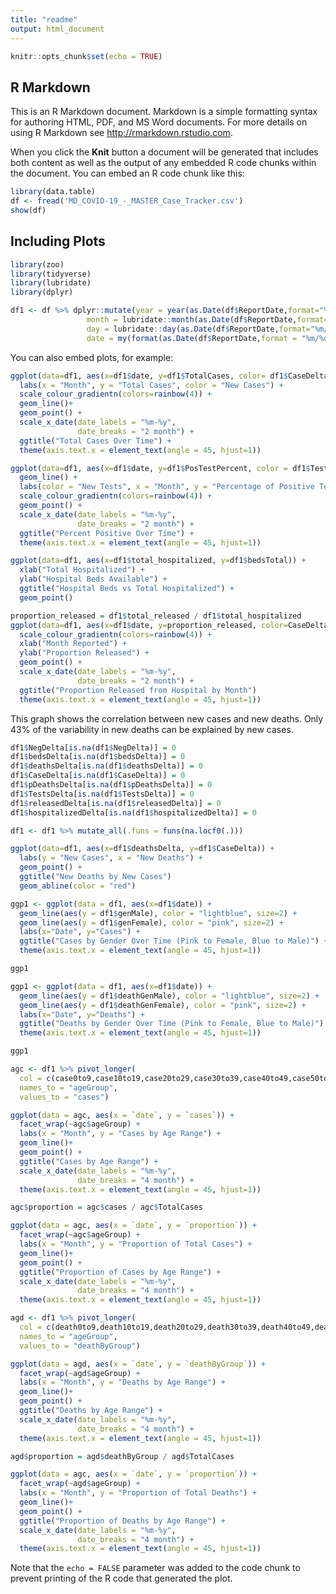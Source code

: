 ```yaml
---
title: "readme"
output: html_document
---
```


```r
knitr::opts_chunk$set(echo = TRUE)
```

## R Markdown

This is an R Markdown document. Markdown is a simple formatting syntax for authoring HTML, PDF, and MS Word documents. For more details on using R Markdown see <http://rmarkdown.rstudio.com>.

When you click the **Knit** button a document will be generated that includes both content as well as the output of any embedded R code chunks within the document. You can embed an R code chunk like this:

```r

library(data.table)
df <- fread('MD_COVID-19_-_MASTER_Case_Tracker.csv')
show(df)
```

## Including Plots
```r
library(zoo)
library(tidyverse)
library(lubridate)
library(dplyr)
```

```r


df1 <- df %>% dplyr::mutate(year = year(as.Date(df$ReportDate,format="%m/%d/%Y")),
                 month = lubridate::month(as.Date(df$ReportDate,format="%m/%d/%Y")),
                 day = lubridate::day(as.Date(df$ReportDate,format="%m/%d/%Y")),
                 date = my(format(as.Date(df$ReportDate,format = "%m/%d/%Y"),"%m/%y")))
```


You can also embed plots, for example:
```r
ggplot(data=df1, aes(x=df1$date, y=df1$TotalCases, color= df1$CaseDelta)) +
  labs(x = "Month", y = "Total Cases", color = "New Cases") +
  scale_colour_gradientn(colors=rainbow(4)) +
  geom_line()+
  geom_point() +
  scale_x_date(date_labels = "%m-%y",
               date_breaks = "2 month") +
  ggtitle("Total Cases Over Time") +
  theme(axis.text.x = element_text(angle = 45, hjust=1))
```

```r
ggplot(data=df1, aes(x=df1$date, y=df1$PosTestPercent, color = df1$TestsDelta)) +
  geom_line() +
  labs(color = "New Tests", x = "Month", y = "Percentage of Positive Tests") +
  scale_colour_gradientn(colors=rainbow(4)) +
  geom_point() +
  scale_x_date(date_labels = "%m-%y",
               date_breaks = "2 month") +
  ggtitle("Percent Positive Over Time") + 
  theme(axis.text.x = element_text(angle = 45, hjust=1))
```

```r
ggplot(data=df1, aes(x=df1$total_hospitalized, y=df1$bedsTotal)) +
  xlab("Total Hospitalized") +
  ylab("Hospital Beds Available") +
  ggtitle("Hospital Beds vs Total Hospitalized") +
  geom_point()
```


```r
proportion_released = df1$total_released / df1$total_hospitalized
ggplot(data=df1, aes(x=df1$date, y=proportion_released, color=CaseDelta)) +
  scale_colour_gradientn(colors=rainbow(4)) +
  xlab("Month Reported") +
  ylab("Proportion Released") +
  geom_point() +
  scale_x_date(date_labels = "%m-%y",
               date_breaks = "2 month") +
  ggtitle("Proportion Released from Hospital by Month")
  theme(axis.text.x = element_text(angle = 45, hjust=1))

```

This graph shows the correlation between new cases and new deaths. Only 43% of the variability in new deaths can be explained by new cases.

```r

df1$NegDelta[is.na(df1$NegDelta)] = 0
df1$bedsDelta[is.na(df1$bedsDelta)] = 0
df1$deathsDelta[is.na(df1$deathsDelta)] = 0
df1$CaseDelta[is.na(df1$CaseDelta)] = 0
df1$pDeathsDelta[is.na(df1$pDeathsDelta)] = 0
df1$TestsDelta[is.na(df1$TestsDelta)] = 0
df1$releasedDelta[is.na(df1$releasedDelta)] = 0
df1$hospitalizedDelta[is.na(df1$hospitalizedDelta)] = 0

df1 <- df1 %>% mutate_all(.funs = funs(na.locf0(.)))

ggplot(data=df1, aes(x=df1$deathsDelta, y=df1$CaseDelta)) +
  labs(y = "New Cases", x = "New Deaths") +
  geom_point() +
  ggtitle("New Deaths by New Cases")
  geom_abline(color = "red")
```
```r

ggp1 <- ggplot(data = df1, aes(x=df1$date)) +       
  geom_line(aes(y = df1$genMale), color = "lightblue", size=2) +
  geom_line(aes(y = df1$genFemale), color = "pink", size=2) +
  labs(x="Date", y="Cases") +
  ggtitle("Cases by Gender Over Time (Pink to Female, Blue to Male)") +
  theme(axis.text.x = element_text(angle = 45, hjust=1))

ggp1     

```
```r

ggp1 <- ggplot(data = df1, aes(x=df1$date)) +       
  geom_line(aes(y = df1$deathGenMale), color = "lightblue", size=2) +
  geom_line(aes(y = df1$deathGenFemale), color = "pink", size=2) +
  labs(x="Date", y="Deaths") +
  ggtitle("Deaths by Gender Over Time (Pink to Female, Blue to Male)") +
  theme(axis.text.x = element_text(angle = 45, hjust=1))

ggp1     

```

```r
agc <- df1 %>% pivot_longer(
  col = c(case0to9,case10to19,case20to29,case30to39,case40to49,case50to59,case60to69,case70to79,case80plus),
  names_to = "ageGroup",
  values_to = "cases")

ggplot(data = agc, aes(x = `date`, y = `cases`)) +
  facet_wrap(~agc$ageGroup) +
  labs(x = "Month", y = "Cases by Age Range") +
  geom_line()+
  geom_point() +
  ggtitle("Cases by Age Range") +
  scale_x_date(date_labels = "%m-%y",
               date_breaks = "4 month") +
  theme(axis.text.x = element_text(angle = 45, hjust=1))
```

```r
agc$proportion = agc$cases / agc$TotalCases

ggplot(data = agc, aes(x = `date`, y = `proportion`)) +
  facet_wrap(~agc$ageGroup) +
  labs(x = "Month", y = "Proportion of Total Cases") +
  geom_line()+
  geom_point() +
  ggtitle("Proportion of Cases by Age Range") +
  scale_x_date(date_labels = "%m-%y",
               date_breaks = "4 month") +
  theme(axis.text.x = element_text(angle = 45, hjust=1))
```

```r
agd <- df1 %>% pivot_longer(
  col = c(death0to9,death10to19,death20to29,death30to39,death40to49,death50to59,death60to69,death70to79,death80plus),
  names_to = "ageGroup",
  values_to = "deathByGroup")

ggplot(data = agd, aes(x = `date`, y = `deathByGroup`)) +
  facet_wrap(~agd$ageGroup) +
  labs(x = "Month", y = "Deaths by Age Range") +
  geom_line()+
  geom_point() +
  ggtitle("Deaths by Age Range") +
  scale_x_date(date_labels = "%m-%y",
               date_breaks = "4 month") +
  theme(axis.text.x = element_text(angle = 45, hjust=1))
```
```r
agd$proportion = agd$deathByGroup / agd$TotalCases

ggplot(data = agc, aes(x = `date`, y = `proportion`)) +
  facet_wrap(~agd$ageGroup) +
  labs(x = "Month", y = "Proportion of Total Deaths") +
  geom_line()+
  geom_point() +
  ggtitle("Proportion of Deaths by Age Range") +
  scale_x_date(date_labels = "%m-%y",
               date_breaks = "4 month") +
  theme(axis.text.x = element_text(angle = 45, hjust=1))
```

Note that the `echo = FALSE` parameter was added to the code chunk to prevent printing of the R code that generated the plot.
